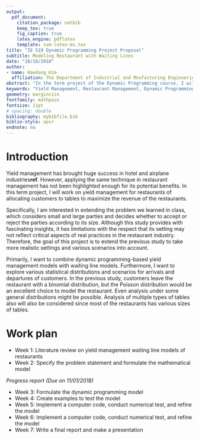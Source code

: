 ```yaml
---
output: 
  pdf_document:
    citation_package: natbib
    keep_tex: true
    fig_caption: true
    latex_engine: pdflatex
    template: svm-latex-ms.tex
title: "IE 519 Dynamic Programming Project Proposal"
subtitle: Modeling Restaurant with Waiting Lines
date: "10/18/2018"
author:
- name: Haedong Kim
  affiliation: The Department of Industrial and Mnufacturing Enginnering
abstract: "In the term project of the Dynamic Programming course, I will work on yield management for restaurants of allocating customers to tables to maximize the revenue of the restaurants. Primarily, I am interested in combining dynamic programming-based yield management models with waiting-line models. Besides, I want to explore various statistical distributions and scenarios for arrivals and departures of customers. Analysis of multiple types of tables also will be considered."
keywords: "Yield Management, Restaurant Management, Dynamic Programming, Wating Line Models"
geometry: margin=1in
fontfamily: mathpazo
fontsize: 11pt
# spacing: double
bibliography: mybibfile.bib
biblio-style: apsr
endnote: no
---
```


# Introduction

Yield management has brought huge success in hotel and airplane industries**ref**. However, applying the same technique in restaurant management has not been highlighted enough for its potential benefits. In this term project, I will work on yield management for restaurants of allocating customers to tables to maximize the revenue of the restaurants.

Specifically, I am interested in extending the problem we learned in class, which considers small and large parties and decides whether to accept or reject the parties according to its size.  Although this study provides with fascinating insights, it has limitations with the respect that its setting may not reflect critical aspects of real practices in the restaurant industry. Therefore, the goal of this project is to extend the previous study to take more realistic settings and various scenarios into account.

Primarily, I want to combine dynamic programming-based yield management models with waiting line models. Furthermore, I want to explore various statistical distributions and scenarios for arrivals and departures of customers. In the previous study, customers leave the restaurant with a binomial distribution, but the Poisson distribution would be an excellent choice to model the restaurant. Even analysis under some general distributions might be possible. Analysis of multiple types of tables also will also be considered since most of the restaurants has various sizes of tables.

# Work plan

* Week 1: Literature review on yield management waiting line models of restaurants
* Week 2: Specify the problem statement and formulate the mathematical model

*Progress report (Due on 11/01/2018)*

* Week 3: Formulate the dynamic programming model
* Week 4: Create examples to test the model
* Week 5: Implement a computer code, conduct numerical test, and refine the model
* Week 6: Implement a computer code, conduct numerical test, and refine the model
* Week 7: Write a final report and make a presentation

<!--
# References
\setlength{\parindent}{-0.2in}
\setlength{\leftskip}{0.2in}
\setlength{\parskip}{8pt}
\vspace*{-0.2in}
\noindent
-->
